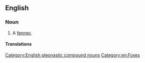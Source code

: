 ==English==

===Noun===
{{en-noun}}

# A [[fennec]].

====Translations====
{{trans-see|fox|fennec}}

[[Category:English pleonastic compound nouns]]
[[Category:en:Foxes]]